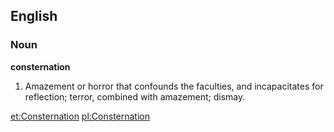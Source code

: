 ==English==

===Noun===

'''consternation'''

#Amazement or horror that confounds the faculties, and incapacitates for reflection; terror, combined with amazement; dismay.

[[et:Consternation]]
[[pl:Consternation]]